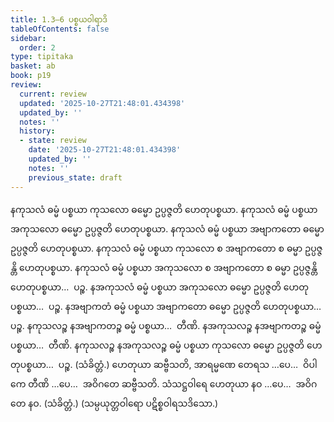 ```yaml
---
title: 1.3–6 ပစ္စယဝါရာဒိ
tableOfContents: false
sidebar:
  order: 2
type: tipitaka
basket: ab
book: p19
review:
  current: review
  updated: '2025-10-27T21:48:01.434398'
  updated_by: ''
  notes: ''
  history:
  - state: review
    date: '2025-10-27T21:48:01.434398'
    updated_by: ''
    notes: ''
    previous_state: draft
---
```



<ReviewStatus review={frontmatter.review} showDetails={true} />

<HypothesisAnnotation frontmatter={frontmatter} />

<DynamicBreadcrumb />

<Division number="6" book="p19" e="ch" v="40" p="329">

<Paragraph number="21" book="p19">
နကုသလံ ဓမ္မံ ပစ္စယာ ကုသလော ဓမ္မော ဥပ္ပဇ္ဇတိ ဟေတုပစ္စယာ. နကုသလံ ဓမ္မံ ပစ္စယာ အကုသလော ဓမ္မော ဥပ္ပဇ္ဇတိ ဟေတုပစ္စယာ. နကုသလံ ဓမ္မံ ပစ္စယာ အဗျာကတော ဓမ္မော ဥပ္ပဇ္ဇတိ ဟေတုပစ္စယာ. နကုသလံ ဓမ္မံ ပစ္စယာ ကုသလော စ အဗျာကတော စ ဓမ္မာ ဥပ္ပဇ္ဇန္တိ ဟေတုပစ္စယာ. နကုသလံ ဓမ္မံ ပစ္စယာ အကုသလော စ အဗျာကတော စ ဓမ္မာ ဥပ္ပဇ္ဇန္တိ ဟေတုပစ္စယာ…  ပဉ္စ.
</Paragraph>

<Paragraph number="22" book="p19">
နအကုသလံ ဓမ္မံ ပစ္စယာ အကုသလော ဓမ္မော ဥပ္ပဇ္ဇတိ ဟေတုပစ္စယာ…  ပဉ္စ.
</Paragraph>

<Paragraph number="23" book="p19">
နအဗျာကတံ ဓမ္မံ ပစ္စယာ အဗျာကတော ဓမ္မော ဥပ္ပဇ္ဇတိ ဟေတုပစ္စယာ…  ပဉ္စ.
</Paragraph>

<Paragraph number="24" book="p19">
နကုသလဉ္စ နအဗျာကတဉ္စ ဓမ္မံ ပစ္စယာ…  တီဏိ.
</Paragraph>

<Paragraph number="25" book="p19">
နအကုသလဉ္စ နအဗျာကတဉ္စ ဓမ္မံ ပစ္စယာ…  တီဏိ. နကုသလဉ္စ နအကုသလဉ္စ ဓမ္မံ ပစ္စယာ ကုသလော ဓမ္မော ဥပ္ပဇ္ဇတိ ဟေတုပစ္စယာ…  ပဉ္စ. (သံခိတ္တံ.)
</Paragraph>

<Paragraph number="26" book="p19">
ဟေတုယာ ဆဗ္ဗီသတိ, အာရမ္မဏေ တေရသ …ပေ…  ဝိပါကေ တီဏိ …ပေ…  အဝိဂတေ ဆဗ္ဗီသတိ.
</Paragraph>

<Paragraph number="27" book="p19">
သံသဋ္ဌဝါရေ ဟေတုယာ နဝ …ပေ…  အဝိဂတေ နဝ. (သံခိတ္တံ.)

</Paragraph>
</Division>

<Paragraph number="28" type="center" book="p19">
(သမ္ပယုတ္တဝါရော ပဋိစ္စဝါရသဒိသော.)
</Paragraph>
